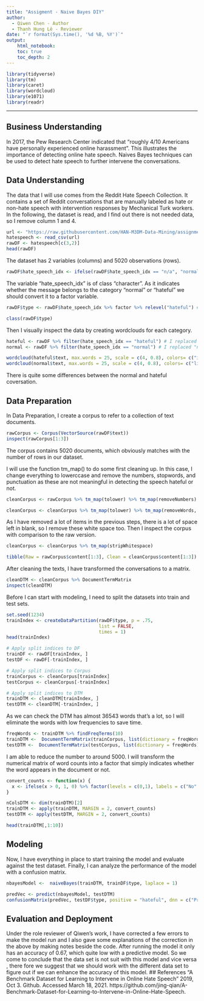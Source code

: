---
title: "Assigment - Naive Bayes DIY"
author:
  - Qiwen Chen - Author
  - Thanh Hung Lê - Reviewer
date: "`r format(Sys.time(), '%d %B, %Y')`"
output:
    html_notebook:
    toc: true
    toc_depth: 2
---

```{r message=TRUE, warning=TRUE, include=FALSE}
library(tidyverse)
library(tm)
library(caret)
library(wordcloud)
library(e1071)
library(readr)
```

---

## Business Understanding
In 2017, the Pew Research Center indicated that "roughly 4/10 Americans have personally experienced online harassment". This illustrates the importance of detecting online hate speech. Naives Bayes techniques can be used to detect hate speech to further intervene the conversations.

## Data Understanding
The data that I will use comes from the Reddit Hate Speech Collection. It contains a set of Reddit conversations that are manually labeled as hate or non-hate speech with intervention responses by Mechanical Turk workers.
In the following, the dataset is read, and I find out there is not needed data, so I remove column 1 and 4.
```{r}
url <- "https://raw.githubusercontent.com/HAN-M3DM-Data-Mining/assignments/master/datasets/NB-reddit-hate-speech.csv"
hatespeech <- read_csv(url)
rawDF <- hatespeech[c(3,2)]
head(rawDF)

```
The dataset has 2 variables (columns) and 5020 observations (rows).
```{r}
rawDF$hate_speech_idx <- ifelse(rawDF$hate_speech_idx == "n/a", "normal", "hateful")
```

The variable "hate_speech_idx" is of class "character". As it indicates whether the message belongs to the category "normal" or "hateful" we should convert it to a factor variable.
```{r}


rawDF$type <- rawDF$hate_speech_idx %>% factor %>% relevel("hateful") # the error occur because missing the code that turn "hate_speech_idx" into the type "normal" or "hateful" , and after rawDF should be "hate_speech_idx" not "type" hence I put addition code above and changed "type" to " hate_speech_idx" to make it run

class(rawDF$type)
```

Then I visually inspect the data by creating wordclouds for each category.
```{r}
hateful <- rawDF %>% filter(hate_speech_idx == "hateful") # I replaced "n/a" with "hateful" to make the code run
normal <- rawDF %>% filter(hate_speech_idx == "normal") # I replaced "n/a"with "normal" to make the code run

wordcloud(hateful$text, max.words = 25, scale = c(4, 0.8), colors= c("indianred1","indianred2","indianred3","indianred"))
wordcloud(normal$text, max.words = 25, scale = c(4, 0.8), colors= c("lightsteelblue1","lightsteelblue2","lightsteelblue3","lightsteelblue"))
```
There is quite some differences between the normal and hateful coversation.

## Data Preparation
In Data Preparation, I create a corpus to refer to a collection of text documents.
```{r}
rawCorpus <- Corpus(VectorSource(rawDF$text))
inspect(rawCorpus[1:3])
```
The corpus contains 5020 documents, which obviously matches with the number of rows in our dataset.

I will use the function tm_map() to do some first cleaning up. In this case, I change everything to lowerccase and remove the numbers, stopwords, and punctuation as these are not meaningful in detecting the speech hateful or not. 
```{r}
cleanCorpus <- rawCorpus %>% tm_map(tolower) %>% tm_map(removeNumbers)

cleanCorpus <- cleanCorpus %>% tm_map(tolower) %>% tm_map(removeWords, stopwords()) %>% tm_map(removePunctuation)
```

As I have removed a lot of items in the previous steps, there is a lot of space left in blank, so I remove these white space too.
Then I inspect the corpus with comparison to the raw version.
```{r}
cleanCorpus <- cleanCorpus %>% tm_map(stripWhitespace)

tibble(Raw = rawCorpus$content[1:3], Clean = cleanCorpus$content[1:3])
```

After cleaning the texts, I have transformed the conversations to a matrix.
```{r}
cleanDTM <- cleanCorpus %>% DocumentTermMatrix
inspect(cleanDTM)
```

Before I can start with modeling, I need to split the datasets into train and test sets. 
```{r}
set.seed(1234)
trainIndex <- createDataPartition(rawDF$type, p = .75, 
                                  list = FALSE, 
                                  times = 1)
head(trainIndex)

# Apply split indices to DF
trainDF <- rawDF[trainIndex, ]
testDF <- rawDF[-trainIndex, ]

# Apply split indices to Corpus
trainCorpus <- cleanCorpus[trainIndex]
testCorpus <- cleanCorpus[-trainIndex]

# Apply split indices to DTM
trainDTM <- cleanDTM[trainIndex, ]
testDTM <- cleanDTM[-trainIndex, ]
```

As we can check the DTM has almost 36543 words that's a lot, so I will eliminate the words with low frequencies to save time.
```{r}
freqWords <- trainDTM %>% findFreqTerms(10)
trainDTM <-  DocumentTermMatrix(trainCorpus, list(dictionary = freqWords))
testDTM <-  DocumentTermMatrix(testCorpus, list(dictionary = freqWords))
```
I am able to reduce the number to around 5000.
I will transform the numerical matrix of word counts into a factor that simply indicates whether the word appears in the document or not.
```{r}
convert_counts <- function(x) {
  x <- ifelse(x > 0, 1, 0) %>% factor(levels = c(0,1), labels = c("No", "Yes"))
}

nColsDTM <- dim(trainDTM)[2]
trainDTM <- apply(trainDTM, MARGIN = 2, convert_counts)
testDTM <- apply(testDTM, MARGIN = 2, convert_counts)

head(trainDTM[,1:10])
```

## Modeling
Now, I have everything in place to start training the model and evaluate against the test dataset. Finally, I can analyze the performance of the model with a confusion matrix.
```{r}
nbayesModel <-  naiveBayes(trainDTM, trainDF$type, laplace = 1)

predVec <- predict(nbayesModel, testDTM)
confusionMatrix(predVec, testDF$type, positive = "hateful", dnn = c("Prediction", "True"))
```


## Evaluation and Deployment
Under the role reviewer of Qiwen's work, I have  corrected a few errors to make the model run and I also gave some explanations of the correction in the above by making notes beside the code.
After running the model it only has an accuracy of 0.67, which quite low with a predictive model. So we come to conclude that the data set is not suit with this model and vice versa , there fore we suggest that we should work with the different data set to figure out if we can enhance the accuracy of this model.
## References
“A Benchmark Dataset for Learning to Intervene in Online Hate Speech” 2019, Oct 3. Github. Accessed March 18, 2021. https://github.com/jing-qian/A-Benchmark-Dataset-for-Learning-to-Intervene-in-Online-Hate-Speech.
